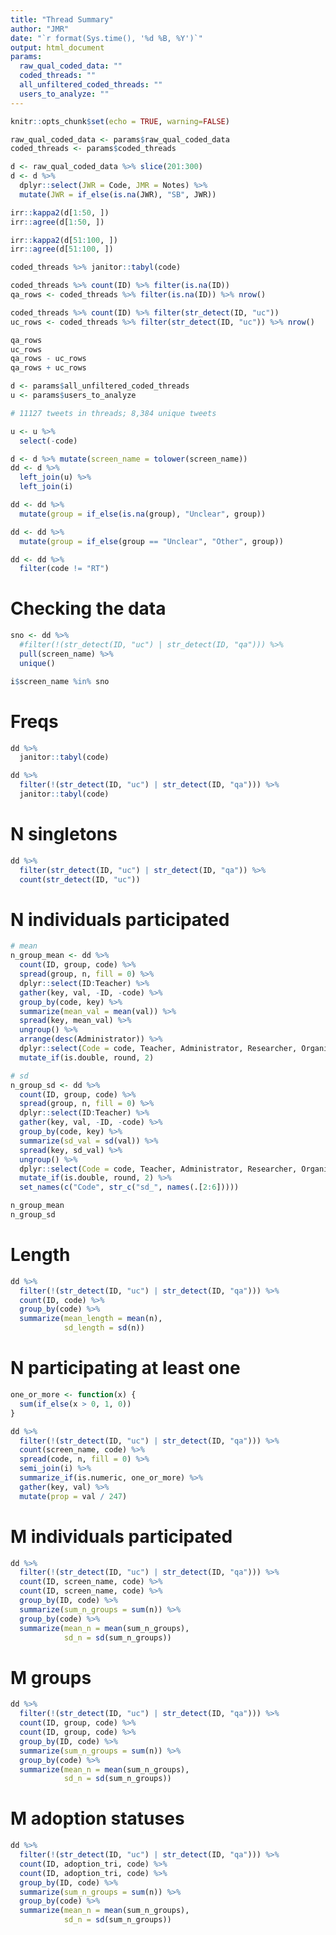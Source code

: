 ```yaml
---
title: "Thread Summary"
author: "JMR"
date: "`r format(Sys.time(), '%d %B, %Y')`"
output: html_document
params:
  raw_qual_coded_data: ""
  coded_threads: ""
  all_unfiltered_coded_threads: ""
  users_to_analyze: ""
---
```


```r
knitr::opts_chunk$set(echo = TRUE, warning=FALSE)

raw_qual_coded_data <- params$raw_qual_coded_data
coded_threads <- params$coded_threads
```


```r
d <- raw_qual_coded_data %>% slice(201:300)
d <- d %>% 
  dplyr::select(JWR = Code, JMR = Notes) %>% 
  mutate(JWR = if_else(is.na(JWR), "SB", JWR))

irr::kappa2(d[1:50, ])
irr::agree(d[1:50, ])

irr::kappa2(d[51:100, ])
irr::agree(d[51:100, ])
```

```r
coded_threads %>% janitor::tabyl(code)
```

```r
coded_threads %>% count(ID) %>% filter(is.na(ID)) 
qa_rows <- coded_threads %>% filter(is.na(ID)) %>% nrow()
```

```r
coded_threads %>% count(ID) %>% filter(str_detect(ID, "uc"))
uc_rows <- coded_threads %>% filter(str_detect(ID, "uc")) %>% nrow()
```

```r
qa_rows
uc_rows
qa_rows - uc_rows
qa_rows + uc_rows
```

```r
d <- params$all_unfiltered_coded_threads
u <- params$users_to_analyze
```

```r
# 11127 tweets in threads; 8,384 unique tweets

u <- u %>% 
  select(-code)

d <- d %>% mutate(screen_name = tolower(screen_name))
dd <- d %>% 
  left_join(u) %>% 
  left_join(i)

dd <- dd %>% 
  mutate(group = if_else(is.na(group), "Unclear", group))

dd <- dd %>% 
  mutate(group = if_else(group == "Unclear", "Other", group))

dd <- dd %>% 
  filter(code != "RT")
```

# Checking the data

```r
sno <- dd %>% 
  #filter(!(str_detect(ID, "uc") | str_detect(ID, "qa"))) %>% 
  pull(screen_name) %>% 
  unique()

i$screen_name %in% sno
```

# Freqs

```r
dd %>% 
  janitor::tabyl(code)
```

```r
dd %>% 
  filter(!(str_detect(ID, "uc") | str_detect(ID, "qa"))) %>% 
  janitor::tabyl(code)
```

# N singletons

```r
dd %>% 
  filter(str_detect(ID, "uc") | str_detect(ID, "qa")) %>% 
  count(str_detect(ID, "uc"))
```

# N individuals participated

```r
# mean
n_group_mean <- dd %>% 
  count(ID, group, code) %>% 
  spread(group, n, fill = 0) %>% 
  dplyr::select(ID:Teacher) %>% 
  gather(key, val, -ID, -code) %>% 
  group_by(code, key) %>% 
  summarize(mean_val = mean(val)) %>% 
  spread(key, mean_val) %>% 
  ungroup() %>% 
  arrange(desc(Administrator)) %>% 
  dplyr::select(Code = code, Teacher, Administrator, Researcher, Organization, Other) %>% 
  mutate_if(is.double, round, 2)

# sd
n_group_sd <- dd %>% 
  count(ID, group, code) %>% 
  spread(group, n, fill = 0) %>% 
  dplyr::select(ID:Teacher) %>% 
  gather(key, val, -ID, -code) %>% 
  group_by(code, key) %>% 
  summarize(sd_val = sd(val)) %>% 
  spread(key, sd_val) %>% 
  ungroup() %>% 
  dplyr::select(Code = code, Teacher, Administrator, Researcher, Organization, Other) %>% 
  mutate_if(is.double, round, 2) %>% 
  set_names(c("Code", str_c("sd_", names(.[2:6]))))

n_group_mean
n_group_sd
```

# Length

```r
dd %>% 
  filter(!(str_detect(ID, "uc") | str_detect(ID, "qa"))) %>% 
  count(ID, code) %>% 
  group_by(code) %>% 
  summarize(mean_length = mean(n),
            sd_length = sd(n))
```

# N participating at least one

```r
one_or_more <- function(x) {
  sum(if_else(x > 0, 1, 0))
}

dd %>% 
  filter(!(str_detect(ID, "uc") | str_detect(ID, "qa"))) %>% 
  count(screen_name, code) %>% 
  spread(code, n, fill = 0) %>% 
  semi_join(i) %>% 
  summarize_if(is.numeric, one_or_more) %>% 
  gather(key, val) %>% 
  mutate(prop = val / 247)
```

# M individuals participated

```r
dd %>% 
  filter(!(str_detect(ID, "uc") | str_detect(ID, "qa"))) %>% 
  count(ID, screen_name, code) %>% 
  count(ID, screen_name, code) %>% 
  group_by(ID, code) %>% 
  summarize(sum_n_groups = sum(n)) %>% 
  group_by(code) %>% 
  summarize(mean_n = mean(sum_n_groups),
            sd_n = sd(sum_n_groups))

```

# M groups

```r
dd %>% 
  filter(!(str_detect(ID, "uc") | str_detect(ID, "qa"))) %>% 
  count(ID, group, code) %>% 
  count(ID, group, code) %>% 
  group_by(ID, code) %>% 
  summarize(sum_n_groups = sum(n)) %>% 
  group_by(code) %>% 
  summarize(mean_n = mean(sum_n_groups),
            sd_n = sd(sum_n_groups))
```

# M adoption statuses

```r
dd %>% 
  filter(!(str_detect(ID, "uc") | str_detect(ID, "qa"))) %>% 
  count(ID, adoption_tri, code) %>% 
  count(ID, adoption_tri, code) %>% 
  group_by(ID, code) %>% 
  summarize(sum_n_groups = sum(n)) %>% 
  group_by(code) %>% 
  summarize(mean_n = mean(sum_n_groups),
            sd_n = sd(sum_n_groups))
```